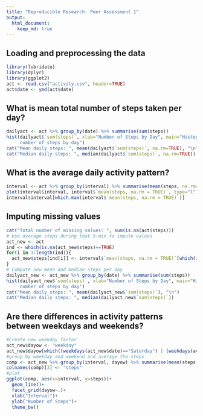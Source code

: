 ---
title: "Reproducible Research: Peer Assessment 1"
output: 
  html_document:
    keep_md: true
---


## Loading and preprocessing the data
```{r, echo=TRUE, message=FALSE, warning=FALSE}
library(lubridate)
library(dplyr)
library(ggplot2)
act <- read.csv("activity.csv", header=TRUE)
act$date <- ymd(act$date)
```


## What is mean total number of steps taken per day?
```{r, echo=TRUE}
dailyact <- act %>% group_by(date) %>% summarise(sum(steps))
hist(dailyact$`sum(steps)`, xlab="Number of Steps by Day", main="Histogram of 
     number of steps by day")
cat("Mean daily steps: ", mean(dailyact$`sum(steps)`, na.rm=TRUE), "\n")
cat("Median daily steps: ", median(dailyact$`sum(steps)`, na.rm=TRUE))
```


## What is the average daily activity pattern?
```{r, echo=TRUE}
interval <- act %>% group_by(interval) %>% summarise(mean(steps, na.rm=TRUE))
plot(interval$interval, interval$`mean(steps, na.rm = TRUE)`, type="l")
interval$interval[which.max(interval$`mean(steps, na.rm = TRUE)`)] 
```



## Imputing missing values
```{r, echo=TRUE}
cat("Total number of missing values: ", sum(is.na(act$steps)))
# Use average steps during that 5-min to impute values
act_new <- act
ind <- which(is.na(act_new$steps)==TRUE)
for(i in 1:length(ind)){
  act_new$steps[ind[i]] <- interval$`mean(steps, na.rm = TRUE)`[which(interval$interval==act_new$interval[ind[i]])]
}
# Compute new mean and median steps per day
dailyact_new <- act_new %>% group_by(date) %>% summarise(sum(steps))
hist(dailyact_new$`sum(steps)`, xlab="Number of Steps by Day", main="Histogram of
     number of steps by day")
cat("Mean daily steps: ", mean(dailyact_new$`sum(steps)`), "\n")
cat("Median daily steps: ", median(dailyact_new$`sum(steps)`))
```



## Are there differences in activity patterns between weekdays and weekends?
```{r, echo=TRUE}
#Create new weekday factor
act_new$dayow <- "weekday"
act_new$dayow[which((weekdays(act_new$date)=="Saturday") | (weekdays(act_new$date)=="Sunday"))] <- "weekend"
#group by weekday and weekend and average the steps
comp <- act_new %>% group_by(interval, dayow) %>% summarise(mean(steps))
colnames(comp)[3] <- "steps"
#plot
ggplot(comp, aes(x=interval, y=steps))+
  geom_line()+
  facet_grid(dayow~.)+
  xlab("Interval")+
  ylab("Number of Steps")+
  theme_bw()
```

